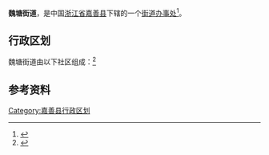 {{中国乡级行政区
|旧称 = [[魏塘镇|魏塘镇]]
|33/04/21/001/000}}

'''魏塘街道'''，是中国[[浙江省|浙江省]][[嘉善县|嘉善县]]下辖的一个[[街道办事处|街道办事处]]<ref>{{PRC admin/ref sgc|{{PRC admin/parent|33/04/21/001/000}}}}</ref>。

== 行政区划 ==

魏塘街道由以下社区组成：<ref>{{PRC admin/ref sgc|33/04/21/001/000}}</ref>

{{PRC admin/children|33/04/21/001/000}}

== 参考资料 ==

{{reflist}}
{{嘉善县行政区划}}
{{行政区划小作品}}
[[Category:嘉善县行政区划|Category:嘉善县行政区划]]